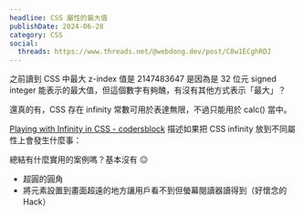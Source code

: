 ```yaml
---
headline: CSS 屬性的最大值
publishDate: 2024-06-28
category: CSS
social:
  threads: https://www.threads.net/@webdong.dev/post/C8w1ECghRDJ
---
```


之前讀到 CSS 中最大 z-index 值是 2147483647 是因為是 32 位元 signed integer 能表示的最大值，但這個數字有夠醜，有沒有其他方式表示「最大」？

還真的有，CSS 存在 infinity 常數可用於表達無限，不過只能用於 calc() 當中。

[Playing with Infinity in CSS - codersblock](https://codersblock.com/blog/playing-with-infinity-in-css/) 描述如果把 CSS infinity 放到不同屬性上會發生什麼事：

總結有什麼實用的案例嗎？基本沒有 😐

- 超圓的圓角
- 將元素設置到畫面超遠的地方讓用戶看不到但螢幕閱讀器讀得到（好懷念的 Hack）
